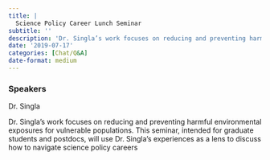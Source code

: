 ```yaml
---
title: |
  Science Policy Career Lunch Seminar
subtitle: ''
description: 'Dr. Singla’s work focuses on reducing and preventing harmful environmental exposures for vulnerable populations. '
date: '2019-07-17'
categories: [Chat/Q&A]
date-format: medium 
---
```


### Speakers  
Dr. Singla

Dr. Singla’s work focuses on reducing and preventing harmful environmental exposures for vulnerable populations. This seminar, intended for graduate students and postdocs, will use Dr. Singla’s experiences as a lens to discuss how to navigate science policy careers


